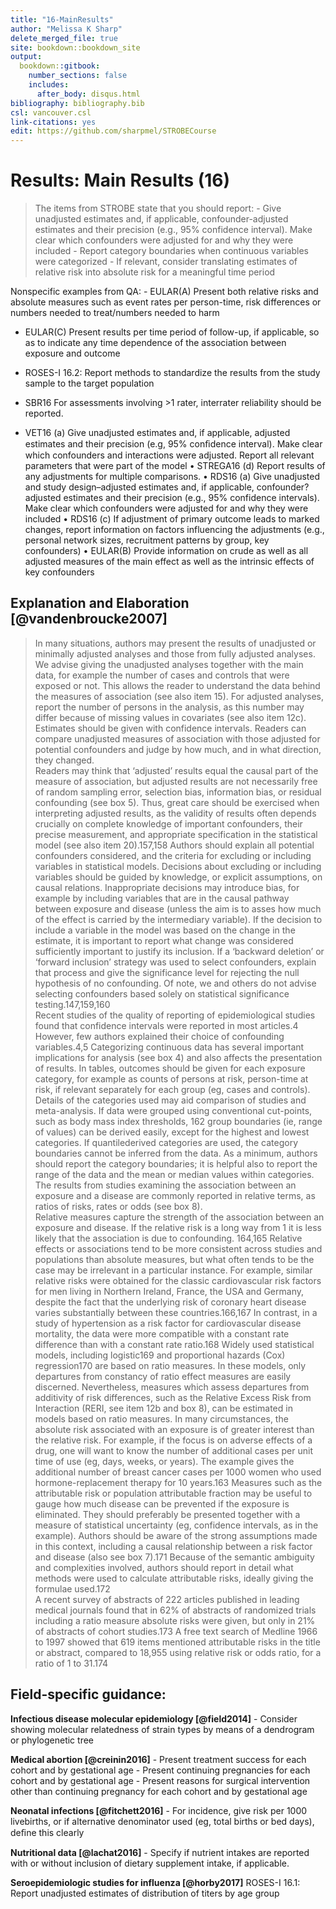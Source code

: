 ---
title: "16-MainResults"
author: "Melissa K Sharp"
delete_merged_file: true
site: bookdown::bookdown_site
output:
  bookdown::gitbook:
    number_sections: false 
    includes: 
      after_body: disqus.html
bibliography: bibliography.bib
csl: vancouver.csl
link-citations: yes
edit: https://github.com/sharpmel/STROBECourse
---

# Results: Main Results (16) 
> The items from STROBE state that you should report: 
-	Give unadjusted estimates and, if applicable, confounder-adjusted estimates and their precision (e.g., 95% confidence interval). Make clear which confounders were adjusted for and why they were included
-	Report category boundaries when continuous variables were categorized
-	If relevant, consider translating estimates of relative risk into absolute risk for a meaningful time period

Nonspecific examples from QA:
-	EULAR(A) Present both relative risks and absolute measures such as event rates per person-time, risk differences or numbers needed to treat/numbers needed to harm

-	EULAR(C) Present results per time period of follow-up, if applicable, so as to indicate any time dependence of the association between exposure and outcome

-	ROSES-I 16.2: Report methods to standardize the results from the study sample to the target population

-	SBR16 For assessments involving >1 rater, interrater reliability should be reported.

- VET16 (a) Give unadjusted estimates and, if applicable, adjusted estimates and their precision (e.g, 95% conﬁdence interval). Make clear which confounders and interactions were adjusted. Report all relevant parameters that were part of the model
•	STREGA16 (d) Report results of any adjustments for multiple comparisons.
•	RDS16 (a) Give unadjusted and study design–adjusted estimates and, if applicable, confounder?adjusted estimates and their precision (e.g., 95% confidence intervals). Make clear which confounders were adjusted for and why they were included
•	RDS16 (c) If adjustment of primary outcome leads to marked changes, report information on factors influencing the adjustments (e.g., personal network sizes, recruitment patterns by group, key confounders)
•	EULAR(B) Provide information on crude as well as all adjusted measures of the main effect as well as the intrinsic effects of key confounders

## Explanation and Elaboration [@vandenbroucke2007]
> In many situations, authors may present the results of unadjusted or minimally adjusted analyses and those from fully adjusted analyses. We advise giving the unadjusted analyses together with the main data, for example the number of cases
and controls that were exposed or not. This allows the reader to understand the data behind the measures of association (see also item 15). For adjusted analyses, report the number of persons in the analysis, as this number may differ because of missing values in covariates (see also item 12c). Estimates should be given with confidence intervals. Readers can compare unadjusted measures of association with those adjusted for potential confounders and judge by how much, and in what direction, they changed. 
</br>
Readers may think that ‘adjusted’ results equal the causal part of the measure of association, but adjusted results are
not necessarily free of random sampling error, selection bias, information bias, or residual confounding (see box 5).
Thus, great care should be exercised when interpreting adjusted results, as the validity of results often depends crucially on complete knowledge of important confounders, their precise measurement, and appropriate specification
in the statistical model (see also item 20).157,158 Authors should explain all potential confounders considered, and the criteria for excluding or including variables in statistical models. Decisions about excluding or including variables should be guided by knowledge, or explicit assumptions, on causal relations. Inappropriate decisions may introduce bias, for example by including variables that are in the causal pathway between exposure and disease (unless the aim is to asses how much of the effect is carried by the intermediary variable). If the decision to include a variable in the model was based on the change in the estimate, it is important to report what change was considered sufficiently important to justify its inclusion. If a ‘backward deletion’ or ‘forward inclusion’ strategy was used to select confounders, explain that process and give the significance level for rejecting the null hypothesis of no confounding. Of note, we and others do not advise selecting confounders based solely on statistical significance testing.147,159,160
</br>
Recent studies of the quality of reporting of epidemiological studies found that confidence intervals were reported in most articles.4 However, few authors explained their choice of confounding variables.4,5 Categorizing continuous data has several important implications for analysis (see box 4) and also affects the presentation of results. In tables, outcomes should be given for each exposure category, for example as counts of persons at risk, person-time at risk, if relevant separately for each group (eg, cases and controls). Details of the categories used may aid comparison of studies and meta-analysis. If data were grouped using conventional cut-points, such as body mass index thresholds, 162 group boundaries (ie, range of values) can be derived easily, except for the highest and lowest categories. If quantilederived
categories are used, the category boundaries cannot be inferred from the data. As a minimum, authors should report the
category boundaries; it is helpful also to report the range of the data and the mean or median values within categories.
The results from studies examining the association between an exposure and a disease are commonly reported in
relative terms, as ratios of risks, rates or odds (see box 8).
</br>
Relative measures capture the strength of the association between an exposure and disease. If the relative risk is a long way from 1 it is less likely that the association is due to confounding. 164,165 Relative effects or associations tend to be more consistent across studies and populations than absolute measures, but what often tends to be the case may be irrelevant in a particular instance. For example, similar relative risks were obtained for the classic cardiovascular risk factors for men living in Northern Ireland, France, the USA and Germany, despite the fact that the underlying risk of coronary heart disease varies substantially between these countries.166,167 In contrast, in a study of hypertension as a risk factor for cardiovascular disease mortality, the data were more compatible with a constant rate difference than with a constant rate ratio.168 Widely used statistical models, including logistic169 and proportional hazards (Cox) regression170 are based on ratio measures. In these models, only departures from constancy of ratio effect measures are easily discerned. Nevertheless, measures which assess departures from additivity of risk differences, such as the Relative Excess Risk from Interaction (RERI, see item 12b and box 8), can be estimated in models based on ratio measures. In many circumstances, the absolute risk associated with an exposure is of greater interest than the relative risk. For example, if the focus is on adverse effects of a drug, one will want to know the number of additional cases per unit time of use (eg, days, weeks, or years). The example gives the additional number of breast cancer cases per 1000 women who used hormone-replacement therapy for 10 years.163 Measures such as the attributable risk or population attributable fraction may be useful to gauge how much disease can be prevented if the exposure is eliminated. They should preferably be presented together with a measure of statistical uncertainty (eg, confidence intervals, as in the example). Authors should be aware of the strong assumptions made in this context, including a causal relationship between a risk factor and disease (also see box 7).171 Because of the semantic ambiguity and complexities involved, authors should report in detail what methods were used to calculate attributable risks, ideally giving the formulae used.172
</br>
A recent survey of abstracts of 222 articles published in leading medical journals found that in 62% of abstracts
of randomized trials including a ratio measure absolute risks were given, but only in 21% of abstracts of cohort
studies.173 A free text search of Medline 1966 to 1997 showed that 619 items mentioned attributable risks in the
title or abstract, compared to 18,955 using relative risk or odds ratio, for a ratio of 1 to 31.174

<h2> Field-specific guidance:</h2>
**Infectious disease molecular epidemiology [@field2014]** 
- Consider showing molecular relatedness of strain types by means of a dendrogram or phylogenetic tree

**Medical abortion [@creinin2016]**
- Present treatment success for each cohort and by gestational age
- Present continuing pregnancies for each cohort and by gestational age
- Present reasons for surgical intervention other than continuing pregnancy for each cohort and by gestational age

**Neonatal infections [@fitchett2016]**
- For incidence, give risk per 1000 livebirths, or if alternative denominator used (eg, total births or bed days), deﬁne this clearly

**Nutritional data [@lachat2016]**
- Specify if nutrient intakes are reported with or without inclusion of dietary supplement intake, if applicable.

**Seroepidemiologic studies for influenza [@horby2017]**
ROSES-I 16.1: Report unadjusted estimates of distribution of titers by age group